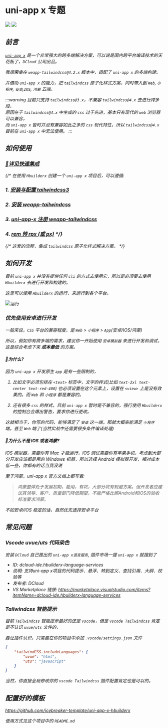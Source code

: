 # uni-app x 专题


<div className='flex items-center'>

<img className='h-20' src={TailwindcssLogo} />

<i className='iconify mdi--link dark:text-gray-200 text-4xl mr-4' />

<img className='h-20' src="/img/uni-app-x-logo.ico" />

</div>

## 前言

[`uni-app x`](https://doc.dcloud.net.cn/uni-app-x/) 是一个非常强大的跨多端解决方案，可以说是国内跨平台编译技术的天花板了，`DCloud` 公司出品。

我很荣幸在 `weapp-tailwindcss@4.2.x` 版本中，适配了 `uni-app x` 的多端构建。

并借助 `uni-app x` 的能力，把 `tailwindcss` 原子化样式方案，同时带入到 `Web`, `小程序`, `安卓`,`IOS`, `鸿蒙` 五端。

:::warning
目前只支持 `tailwindcss@3.x`，不兼容 `tailwindcss@4.x` 去进行跨多段，  
原因在于 `tailwindcss@4.x` 中生成的 `css` 过于先进，基本只有现代的 `web` 浏览器可以兼容，  
而 `uni-app x` 暂时并没有兼容如此之多的 `css` 现代特性，所以 `tailwindcss@4.x` 目前在 `uni-app x` 中无法使用。
:::

## 如何使用

### [🚀详见快速集成](/docs/uni-app-x/install)

{/* 在使用 `Hbuilderx` 创建一个 `uni-app x` 项目后，可以遵循:

### 1. [安装与配置 tailwindcss3](/docs/quick-start/install)
### 2. [安装 weapp-tailwindcss](/docs/quick-start/this-plugin)
### 3. [uni-app-x 注册 weapp-tailwindcss](/docs/quick-start/frameworks/uni-app-x)
### 4. [rem 转 rpx (或 px)](/docs/quick-start/rem2rpx) */}

{/* 这套的流程，集成 `tailwindcss` 原子化样式解决方案。 */}

## 如何开发

目前 `uni-app x` 并没有提供任何 `cli` 的方式去使用它，所以是必须要去使用 `Hbuilderx` 去进行开发和构建的。

这里可以使用 `Hbuilderx` 的运行，来运行到各个平台。


<img className='h-60' src={run} alt="运行" />

### 优先使用安卓进行开发

一般来说，`CSS` 平台的兼容程度，是 `Web` > `小程序` > `App`(安卓/IOS/鸿蒙)

所以，假如你有跨多端的需求，建议你一开始使用 `安卓模拟器` 来进行开发和调试，这是综合考虑下来 **成本最低** 的方案。

#### 🧐为什么?

因为 `uni-app x` 开发原生 `app` 是有一些限制的，

1. 比如文字必须包括在 `<text>` 标签中，文字的样式(比如 `text-2xl text-center text-red-400`) 也必须设置在这个元素上，设置在 `<view>` 上是没有效果的。而 `Web` 和 `小程序` 都是兼容的。

2. 还有很多 `css` 的样式，目前 `uni-app x` 暂时是不兼容的，强行使用 `Hbuilderx` 的控制台会爆出警告，要求你进行更改。

这就相当于，你写的代码，能够满足了 `安卓` 这一端，那就大概率能满足 `小程序` 端，甚至 `Web` 端了(当然实战中还需要很多条件编译处理)

#### 🧐为什么不是 IOS 或者鸿蒙? 

IOS 模拟器，需要你有 Mac 才能运行，IOS 调试需要你有苹果手机，考虑到大部分开发应该都是用的 Windows 机器，所以选择 Android 模拟器开发，相对成本低一些，你都有的话当我没说

至于鸿蒙，uni-app x 官方文档上都写着:

> 鸿蒙整体处于发展初期，能用，有坑，大部分坑有规避方案。但开发者应建议其领导、客户、质量部门降低期望，不能严格比照Android和iOS的验收标准要求鸿蒙。

不如安卓/IOS 稳定的话，自然优先选择安卓平台

## 常见问题

### Vscode uvue/uts 代码染色

安装 `DCloud` 自己推出的 `uni-app x语言服务`, 插件市场一搜 `uni-app x` 就搜到了
- ID: dcloud-ide.hbuilderx-language-services
- 说明: 支持uni-app x项目的代码提示、悬浮、转到定义、查找引用、大纲、校验等
- 发布者: DCloud
- VS Marketplace 链接: https://marketplace.visualstudio.com/items?itemName=dcloud-ide.hbuilderx-language-services

### Tailwindcss 智能提示

目前 `Tailwindcss` 智能提示最好的还是 `vscode`，但是 `vscode Tailwindcss` 肯定是不认识 `uvue/uts` 文件的，

要让插件认识，只需要在你的项目中添加 `.vscode/settings.json` 文件

```json
{
    "tailwindCSS.includeLanguages": {
        "uvue": "html",
        "uts": "javascript"
    }
}
```

当然，你直接全局修改你的 `vscode Tailwindcss` 插件配置肯定也是可以的。

## 配置好的模板

https://github.com/icebreaker-template/uni-app-x-hbuilderx

使用方式见这个项目中的 `README.md`